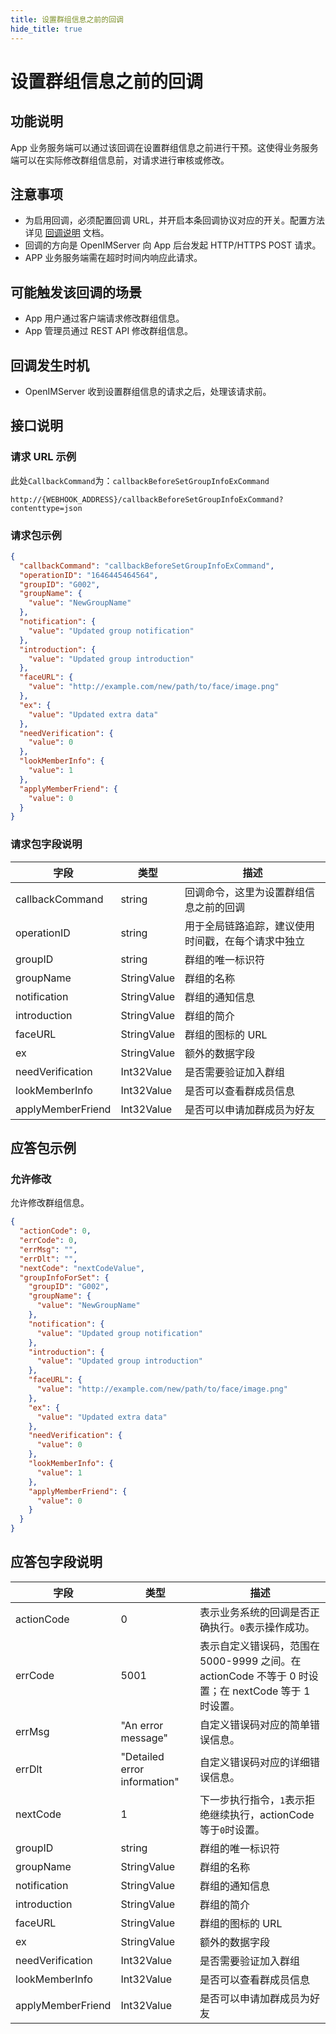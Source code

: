 ```yaml
---
title: 设置群组信息之前的回调
hide_title: true
---
```


# 设置群组信息之前的回调

## 功能说明

App 业务服务端可以通过该回调在设置群组信息之前进行干预。这使得业务服务端可以在实际修改群组信息前，对请求进行审核或修改。

## 注意事项

- 为启用回调，必须配置回调 URL，并开启本条回调协议对应的开关。配置方法详见 [回调说明](../introduction) 文档。
- 回调的方向是 OpenIMServer 向 App 后台发起 HTTP/HTTPS POST 请求。
- APP 业务服务端需在超时时间内响应此请求。

## 可能触发该回调的场景

- App 用户通过客户端请求修改群组信息。
- App 管理员通过 REST API 修改群组信息。

## 回调发生时机

- OpenIMServer 收到设置群组信息的请求之后，处理该请求前。

## 接口说明

### 请求 URL 示例
此处`CallbackCommand`为：`callbackBeforeSetGroupInfoExCommand`
```plaintext
http://{WEBHOOK_ADDRESS}/callbackBeforeSetGroupInfoExCommand?contenttype=json
```

### 请求包示例

```json
{
  "callbackCommand": "callbackBeforeSetGroupInfoExCommand",
  "operationID": "1646445464564",
  "groupID": "G002",
  "groupName": {
    "value": "NewGroupName"
  },
  "notification": {
    "value": "Updated group notification"
  },
  "introduction": {
    "value": "Updated group introduction"
  },
  "faceURL": {
    "value": "http://example.com/new/path/to/face/image.png"
  },
  "ex": {
    "value": "Updated extra data"
  },
  "needVerification": {
    "value": 0
  },
  "lookMemberInfo": {
    "value": 1
  },
  "applyMemberFriend": {
    "value": 0
  }
}
```

### 请求包字段说明

| 字段              | 类型        | 描述                                               |
| ----------------- | ----------- | -------------------------------------------------- |
| callbackCommand   | string      | 回调命令，这里为设置群组信息之前的回调             |
| operationID       | string      | 用于全局链路追踪，建议使用时间戳，在每个请求中独立 |
| groupID           | string      | 群组的唯一标识符                                   |
| groupName         | StringValue | 群组的名称                                         |
| notification      | StringValue | 群组的通知信息                                     |
| introduction      | StringValue | 群组的简介                                         |
| faceURL           | StringValue | 群组的图标的 URL                                   |
| ex                | StringValue | 额外的数据字段                                     |
| needVerification  | Int32Value  | 是否需要验证加入群组                               |
| lookMemberInfo    | Int32Value  | 是否可以查看群成员信息                             |
| applyMemberFriend | Int32Value  | 是否可以申请加群成员为好友                         |

## 应答包示例

### 允许修改

允许修改群组信息。

```json
{
  "actionCode": 0,
  "errCode": 0,
  "errMsg": "",
  "errDlt": "",
  "nextCode": "nextCodeValue",
  "groupInfoForSet": {
    "groupID": "G002",
    "groupName": {
      "value": "NewGroupName"
    },
    "notification": {
      "value": "Updated group notification"
    },
    "introduction": {
      "value": "Updated group introduction"
    },
    "faceURL": {
      "value": "http://example.com/new/path/to/face/image.png"
    },
    "ex": {
      "value": "Updated extra data"
    },
    "needVerification": {
      "value": 0
    },
    "lookMemberInfo": {
      "value": 1
    },
    "applyMemberFriend": {
      "value": 0
    }
  }
}
```

## 应答包字段说明

| 字段              | 类型                         | 描述                                                                                                |
| ----------------- | ---------------------------- | --------------------------------------------------------------------------------------------------- |
| actionCode        | 0                            | 表示业务系统的回调是否正确执行。`0`表示操作成功。                                                   |
| errCode           | 5001                         | 表示自定义错误码，范围在 5000-9999 之间。在 actionCode 不等于 0 时设置；在 nextCode 等于 1 时设置。 |
| errMsg            | "An error message"           | 自定义错误码对应的简单错误信息。                                                                    |
| errDlt            | "Detailed error information" | 自定义错误码对应的详细错误信息。                                                                    |
| nextCode          | 1                            | 下一步执行指令，`1`表示拒绝继续执行，actionCode 等于`0`时设置。                                     |
| groupID           | string                       | 群组的唯一标识符                                                                                    |
| groupName         | StringValue                  | 群组的名称                                                                                          |
| notification      | StringValue                  | 群组的通知信息                                                                                      |
| introduction      | StringValue                  | 群组的简介                                                                                          |
| faceURL           | StringValue                  | 群组的图标的 URL                                                                                    |
| ex                | StringValue                  | 额外的数据字段                                                                                      |
| needVerification  | Int32Value                   | 是否需要验证加入群组                                                                                |
| lookMemberInfo    | Int32Value                   | 是否可以查看群成员信息                                                                              |
| applyMemberFriend | Int32Value                   | 是否可以申请加群成员为好友                                                                          |
